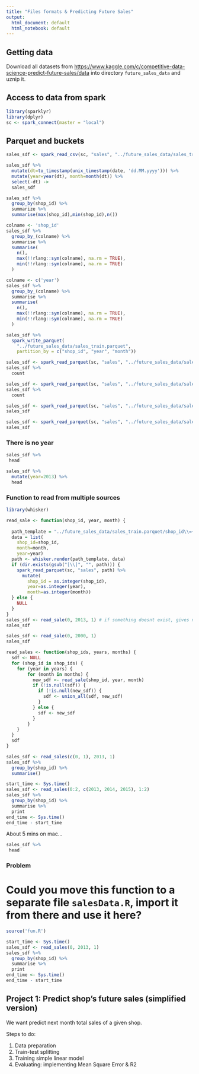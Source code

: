 ```yaml
---
title: "Files formats & Predicting Future Sales"
output:
  html_document: default
  html_notebook: default
---
```


## Getting data

Download all datasets from  <https://www.kaggle.com/c/competitive-data-science-predict-future-sales/data> into directory `future_sales_data` and uznip it.

## Access to data from spark


```r
library(sparklyr)
library(dplyr)
sc <- spark_connect(master = "local")
```

## Parquet and buckets

```r
sales_sdf <- spark_read_csv(sc, "sales", "../future_sales_data/sales_train.csv.gz")

sales_sdf %>%
  mutate(dt=to_timestamp(unix_timestamp(date, 'dd.MM.yyyy'))) %>%
  mutate(year=year(dt), month=month(dt)) %>%
  select(-dt) ->
  sales_sdf
```

```r
sales_sdf %>%
  group_by(shop_id) %>%
  summarize %>%
  summarise(max(shop_id),min(shop_id),n())
```


```r
colname <- 'shop_id'
sales_sdf %>%
  group_by_(colname) %>%
  summarise %>%
  summarise(
    n(),
    max(!!rlang::sym(colname), na.rm = TRUE),
    min(!!rlang::sym(colname), na.rm = TRUE)
  ) 
```
```r
colname <- c('year')
sales_sdf %>%
  group_by_(colname) %>%
  summarise %>%
  summarise(
    n(),
    max(!!rlang::sym(colname), na.rm = TRUE),
    min(!!rlang::sym(colname), na.rm = TRUE)
  ) 
```
```r
sales_sdf %>%
  spark_write_parquet(
    "../future_sales_data/sales_train.parquet",
    partition_by = c("shop_id", "year", "month"))
```


```r
sales_sdf <- spark_read_parquet(sc, "sales", "../future_sales_data/sales_train.parquet/shop_id\\=0/year\\=2013/month\\=1/")
sales_sdf %>%
  count
```
```r
sales_sdf <- spark_read_parquet(sc, "sales", "../future_sales_data/sales_train.parquet/shop_id\\=0/year\\=2013/")
sales_sdf %>%
  count
```


```r
sales_sdf <- spark_read_parquet(sc, "sales", "../future_sales_data/sales_train.parquet/shop_id\\={0, 1}/year\\=2013/month\\=1/")
sales_sdf
```
```r
sales_sdf <- spark_read_parquet(sc, "sales", "../future_sales_data/sales_train.parquet/shop_id\\={0,1,2}/year\\=2013/month\\=1/")
sales_sdf
```
### There is no year

```r
sales_sdf %>%
 head
```

```r
sales_sdf %>%
  mutate(year=2013) %>%
  head
```

### Function to read from multiple sources

```r
library(whisker)

read_sale <- function(shop_id, year, month) {
  
  path_template = "../future_sales_data/sales_train.parquet/shop_id\\={{{shop_id}}}/year\\={{{year}}}/month\\={{{month}}}/"
  data = list(
    shop_id=shop_id,
    month=month,
    year=year)
  path <- whisker.render(path_template, data)
  if (dir.exists(gsub("[\\]", "", path))) {
    spark_read_parquet(sc, "sales", path) %>%
      mutate(
        shop_id = as.integer(shop_id),
        year=as.integer(year),
        month=as.integer(month))
  } else {
    NULL
  }
}
sales_sdf <- read_sale(0, 2013, 1) # if something doesnt exist, gives null
sales_sdf
```

```r
sales_sdf <- read_sale(0, 2000, 1)
sales_sdf
```

```r
read_sales <- function(shop_ids, years, months) {
  sdf <- NULL
  for (shop_id in shop_ids) {
    for (year in years) {
        for (month in months) {
          new_sdf <- read_sale(shop_id, year, month)
          if (!is.null(sdf)) {
            if (!is.null(new_sdf)) {
              sdf <- union_all(sdf, new_sdf)
            }
          } else {
            sdf <- new_sdf
          }
        }
    }
  }
  sdf
}
```

```r
sales_sdf <- read_sales(c(0, 1), 2013, 1)
sales_sdf %>%
  group_by(shop_id) %>%
  summarise()
```

```r
start_time <- Sys.time()
sales_sdf <- read_sales(0:2, c(2013, 2014, 2015), 1:2)
sales_sdf %>%
  group_by(shop_id) %>%
  summarise %>%
  print
end_time <- Sys.time()
end_time - start_time
```

About 5 mins on mac...

```r
sales_sdf %>%
 head
```

### Problem
# Could you move this function to a separate file `salesData.R`, import it from there and use it here?
```r
source('fun.R')

start_time <- Sys.time()
sales_sdf <- read_sales(0, 2013, 1)
sales_sdf %>%
  group_by(shop_id) %>%
  summarise %>%
  print
end_time <- Sys.time()
end_time - start_time
```

## Project 1: Predict shop's future sales (simplified version)

We want predict next month total sales of a given shop.

Steps to do:

1. Data preparation
2. Train-test splitting
3. Training simple linear model
4. Evaluating: implementing Mean Square Error & R2 





